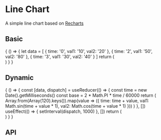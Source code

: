 

<Meta title="Chart/Line Chart" component={Subject}/>

# Line Chart

A simple line chart based on [Recharts](http://recharts.org/)

## Basic

<Preview>
  <Story name="Basic">
    {
      () => {
        let data = [
          {
            time: '0',
            val1: '10',
            val2: '20'
          },
          {
            time: '2',
            val1: '50',
            val2: '80'
          },
          {
            time: '3',
            val1: '30',
            val2: '40'
          }
        ]
        return (
          <div style={{display: 'flex', width: '700px', height: '250px'}}>
            <Subject label="line chart" data={data} x={'time'} y={['val1', 'val2']} />
          </div>
        )
      }
    }
  </Story>
</Preview>

## Dynamic

<Preview>
  <Story name="Dynamic">
    {
      () => {
        const [data, dispatch] = useReducer(() => {
          const time = new Date().getMilliseconds()
          const base = 2 * Math.PI * time / 60000
          return (
            Array.from(Array(120).keys()).map(value => ({
              time: time + value,
              val1: Math.sin(time + value * 1),
              val2: Math.cos(time + value * 1)
            }))
          )
        }, [])
        useEffect(() => {
          setInterval(dispatch, 1000)
        }, [])
        return (
          <div style={{display: 'flex', width: '700px', height: '250px'}}>
            <Subject label="line chart" data={data} x={'time'} y={['val1', 'val2']} />
          </div>
        )
      }
    }
  </Story>
</Preview>

## API

<Props of={Subject}/>
